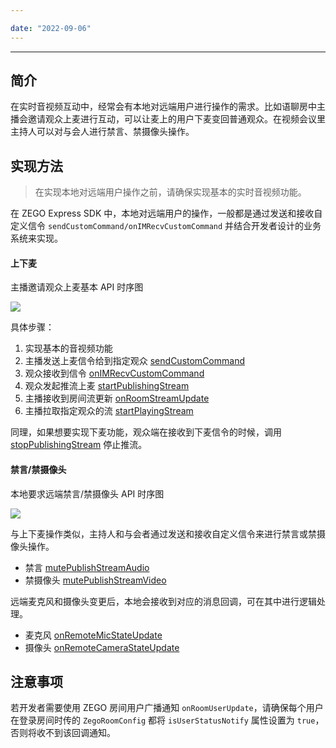 ```yaml
---

date: "2022-09-06"
---
```


<Title>如何对远端用户进行上下麦/禁言/禁摄像头操作？</Title>



- - -

## 简介
在实时音视频互动中，经常会有本地对远端用户进行操作的需求。比如语聊房中主播会邀请观众上麦进行互动，可以让麦上的用户下麦变回普通观众。在视频会议里主持人可以对与会人进行禁言、禁摄像头操作。

## 实现方法
> 在实现本地对远端用户操作之前，请确保实现基本的实时音视频功能。

在 ZEGO Express SDK 中，本地对远端用户的操作，一般都是通过发送和接收自定义信令 `sendCustomCommand/onIMRecvCustomCommand` 并结合开发者设计的业务系统来实现。

#### 上下麦
主播邀请观众上麦基本 API 时序图
<Frame width="512" height="auto" caption=""><Frame width="512" height="auto" caption=""><img src="https://doc-media.zego.im/sdk-doc/Pics/FAQ/remote_custom_command_1.png" /></Frame></Frame>

具体步骤：
1. 实现基本的音视频功能
2. 主播发送上麦信令给到指定观众 [sendCustomCommand](https://doc-zh.zego.im/article/api?doc=Express_Video_SDK_API~Java~class~im-zego-zegoexpress-zego-express-engine#send-custom-command) 
3. 观众接收到信令 [onIMRecvCustomCommand](https://doc-zh.zego.im/article/api?doc=Express_Video_SDK_API~Java~class~im-zego-zegoexpress-callback-i-zego-event-handler#on-im-recv-custom-command)
4. 观众发起推流上麦 [startPublishingStream](https://doc-zh.zego.im/article/api?doc=Express_Video_SDK_API~Java~class~im-zego-zegoexpress-zego-express-engine#start-publishing-stream)
5. 主播接收到房间流更新 [onRoomStreamUpdate](https://doc-zh.zego.im/article/api?doc=Express_Video_SDK_API~Java~class~im-zego-zegoexpress-callback-i-zego-event-handler#on-room-stream-update)
6. 主播拉取指定观众的流 [startPlayingStream](https://doc-zh.zego.im/article/api?doc=Express_Video_SDK_API~Java~class~im-zego-zegoexpress-zego-express-engine#start-playing-stream)

同理，如果想要实现下麦功能，观众端在接收到下麦信令的时候，调用 [stopPublishingStream](https://doc-zh.zego.im/article/api?doc=Express_Video_SDK_API~Java~class~im-zego-zegoexpress-zego-express-engine#stop-publishing-stream) 停止推流。 


#### 禁言/禁摄像头
本地要求远端禁言/禁摄像头 API 时序图
<Frame width="512" height="auto" caption=""><Frame width="512" height="auto" caption=""><img src="https://doc-media.zego.im/sdk-doc/Pics/FAQ/remote_custom_command_2.png" /></Frame></Frame>

与上下麦操作类似，主持人和与会者通过发送和接收自定义信令来进行禁言或禁摄像头操作。
- 禁言 [mutePublishStreamAudio](https://doc-zh.zego.im/article/api?doc=Express_Video_SDK_API~Java~class~im-zego-zegoexpress-zego-express-engine#mute-publish-stream-audio)
- 禁摄像头 [mutePublishStreamVideo](https://doc-zh.zego.im/article/api?doc=Express_Video_SDK_API~Java~class~im-zego-zegoexpress-zego-express-engine#mute-publish-stream-video)

远端麦克风和摄像头变更后，本地会接收到对应的消息回调，可在其中进行逻辑处理。
- 麦克风 [onRemoteMicStateUpdate](https://doc-zh.zego.im/article/api?doc=Express_Video_SDK_API~Java~class~im-zego-zegoexpress-callback-i-zego-event-handler#on-remote-mic-state-update)
- 摄像头 [onRemoteCameraStateUpdate](https://doc-zh.zego.im/article/api?doc=Express_Video_SDK_API~Java~class~im-zego-zegoexpress-callback-i-zego-event-handler#on-remote-camera-state-update)

## 注意事项

若开发者需要使用 ZEGO 房间用户广播通知 `onRoomUserUpdate`，请确保每个用户在登录房间时传的 `ZegoRoomConfig` 都将 `isUserStatusNotify` 属性设置为 `true`，否则将收不到该回调通知。
